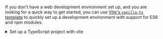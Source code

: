 If you don't have a web development environment set up, and you are looking for a quick way to get started,
you can use [Vite's `vanilla-ts` template](https://vitejs.dev/guide/#scaffolding-your-first-vite-project) to quickly set up a development environment with support for
ES6 and npm modules.

<details>
    <summary>Set up a TypeScript project with vite</summary>
    <div>
        Use the following `npm` commands to set up a new project with the `vanilla-ts` template:
        ```
        npm create vite@latest my-ai-chat-app -- --template vanilla-ts
        cd my-ai-chat-app
        npm install
        npm run dev
        ```
    </div>
    The last command will start the development server and open the app in your default browser.
</details>
